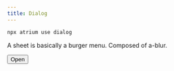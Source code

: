```yaml
---
title: Dialog
---
```



```bash
npx atrium use dialog
```

A sheet is basically a burger menu. Composed of a-blur.

<Dialog client:load>
  ## Dialog
  This is a dialog.

  <div onclick="document.querySelector('a-blur').enabled = false">
    <Button>Close</Button>
  </div>
</Dialog>

<div class="not-content min-h-[300px] flex items-center justify-center">
  <div onclick="document.querySelector('a-blur').enabled = true">
    <Button>Open</Button>
  </div>
</div>
